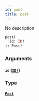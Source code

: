 ```yaml
---
id: post
title: post
---
```


No description

```graphql
post(
  id: ID!
): Post!

```

### Arguments

#### `id` ([`ID!`](/docs/graphql/scalars/id))

### Type

#### [`Post`](/docs/graphql/objects/post)
